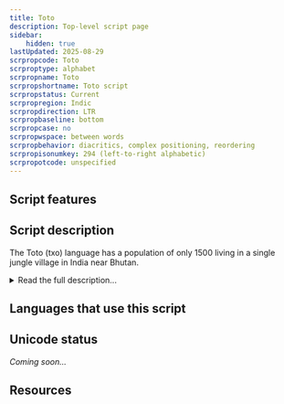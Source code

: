 ```yaml
---
title: Toto
description: Top-level script page
sidebar:
    hidden: true
lastUpdated: 2025-08-29
scrpropcode: Toto
scrproptype: alphabet
scrpropname: Toto
scrpropshortname: Toto script
scrpropstatus: Current
scrpropregion: Indic
scrpropdirection: LTR
scrpropbaseline: bottom
scrpropcase: no
scrpropwspace: between words
scrpropbehavior: diacritics, complex positioning, reordering
scrpropisonumkey: 294 (left-to-right alphabetic)
scrpropotcode: unspecified
---
```



## Script features

<ScriptInfo />

## Script description

The Toto (txo) language has a population of only 1500 living in a single jungle village in India near Bhutan.

<details>
<summary>Read the full description...</summary>The script for Toto was designed by Dhaniram Toto who is an elder in the Toto community. The script was officially launched in the community on 22nd May 2015. 

The script supports the 30 phonemes found in the language.

####  Tone

Tone is only used when the lack of it would confuse two words (the same could be said of vowel length). When tone is used it can either be rising or falling, and it is pronounced across the entire word (or phrase) - most easily heard in the final syllable. Tone is carried in the lexical stem but generally heard most in the suffix morphemes. A character for rising tone is included in the script. Falling tone is not marked. The tone marker appears only on vowels, and it is currently placed on the first vowel of the stem.

####  Vowel Length

Another [supra-segmental](/reference/glossary#supraseg) that is only used when required for contrast is vowel length. Vowel length is indicated by doubling the vowels.

Some words have a vowel sound that is repeated with a very short gap between. In these words an apostrophe ( ’ ) is used between the vowels. It is recommended that implementations use U+02BC MODIFIER LETTER APOSTROPHE to represent this.

####  Breathiness

Breathiness is only marked on vowels. Front vowels all have contrasting breathy versions, but not back vowels. Mid and close front vowels also have rounded versions that contrast.

####  Diphthongs

There is some debate about whether there are diphthongs in the language. In the Toto script they are not written.

####  Digits

There are currently no script-specific digits. A column including 10 free slots may be needed in the future if the community decides to encode script-specific digits.

####  Punctuation

Latin script punctuation is currently being used with the Toto script. An apostrophe is also used to mark a glottal.
</details>

## Languages that use this script

<WsList script='Toto' wsMax='5' />

## Unicode status

_Coming soon..._

## Resources

<ScriptResources detailSummary='seemore' />

